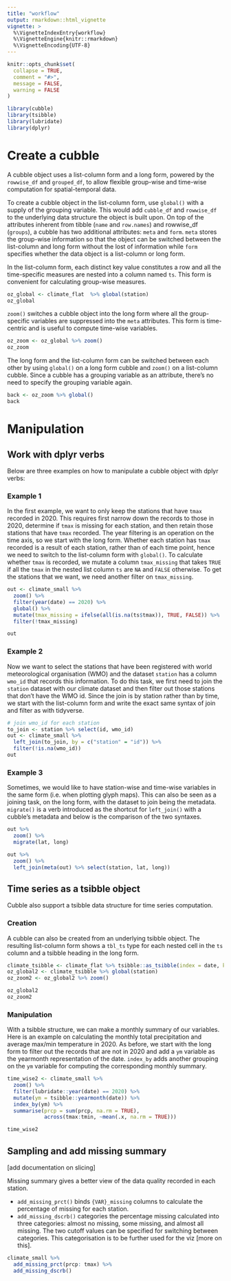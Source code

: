 ```yaml
---
title: "workflow"
output: rmarkdown::html_vignette
vignette: >
  %\VignetteIndexEntry{workflow}
  %\VignetteEngine{knitr::rmarkdown}
  %\VignetteEncoding{UTF-8}
---
```


```r
knitr::opts_chunk$set(
  collapse = TRUE,
  comment = "#>",
  message = FALSE, 
  warning = FALSE
)
```

```r
library(cubble)
library(tsibble)
library(lubridate)
library(dplyr)
```

# Create a cubble

A cubble object uses a list-column form and a long form, powered by the `rowwise_df` and `grouped_df`, to allow flexible group-wise and time-wise computation for spatial-temporal data.

To create a cubble object in the list-column form, use `global()` with a supply of the grouping variable. This would add `cubble_df` and `rowwise_df` to the underlying data structure the object is built upon. On top of the attributes inherent from tibble (`name` and `row.names`) and rowwise_df (`groups`), a cubble has two additional attributes: `meta` and `form`. `meta` stores the group-wise information so that the object can be switched between the list-column and long form without the lost of information while `form` specifies whether the data object is a list-column or long form.

In the list-column form, each distinct key value constitutes a row and all the time-specific measures are nested into a column named `ts`. This form is convenient for calculating group-wise measures.

```r
oz_global <- climate_flat  %>% global(station)
oz_global
```

`zoom()` switches a cubble object into the long form where all the group-specific variables are suppressed into the `meta` attributes. This form is time-centric and is useful to compute time-wise variables.

```r
oz_zoom <- oz_global %>% zoom()
oz_zoom
```

The long form and the list-column form can be switched between each other by using `global()` on a long form cubble and `zoom()` on a list-column cubble. Since a cubble has a grouping variable as an attribute, there's no need to specify the grouping variable again.

```r
back <- oz_zoom %>% global()
back
```

# Manipulation

## Work with dplyr verbs

Below are three examples on how to manipulate a cubble object with dplyr verbs:

### Example 1 

In the first example, we want to only keep the stations that have `tmax` recorded in 2020. This requires first narrow down the records to those in 2020, determine if `tmax` is missing for each station, and then retain those stations that have `tmax` recorded. The year filtering is an operation on the time axis, so we start with the long form. Whether each station has `tmax` recorded is a result of each station, rather than of each time point, hence we need to switch to the list-column form with `global()`. To calculate whether `tmax` is recorded, we mutate a column `tmax_missing` that takes `TRUE` if all the `tmax` in the nested list column `ts` are `NA` and `FALSE` otherwise. To get the stations that we want, we need another filter on `tmax_missing`.


```r
out <- climate_small %>%
  zoom() %>% 
  filter(year(date) == 2020) %>% 
  global() %>% 
  mutate(tmax_missing = ifelse(all(is.na(ts$tmax)), TRUE, FALSE)) %>% 
  filter(!tmax_missing)

out
```

### Example 2

Now we want to select the stations that have been registered with world meteorological organisation (WMO) and the dataset `station` has a column `wmo_id` that records this information. To do this task, we first need to join the `station` dataset with our climate dataset and then filter out those stations that don't have the WMO id. Since the join is by station rather than by time, we start with the list-column form and write the exact same syntax of join and filter as with tidyverse. 

```r
# join wmo_id for each station
to_join <- station %>% select(id, wmo_id)
out <- climate_small %>% 
  left_join(to_join, by = c("station" = "id")) %>% 
  filter(!is.na(wmo_id))
out
```

### Example 3

Sometimes, we would like to have station-wise and time-wise variables in the same form (i.e. when plotting glyph maps). This can also be seen as a joining task, on the long form, with the dataset to join being the metadata. `migrate()` is a verb introduced as the shortcut for `left_join()` with a cubble's metadata and below is the comparison of the two syntaxes.

```r
out %>% 
  zoom() %>% 
  migrate(lat, long)

out %>% 
  zoom() %>% 
  left_join(meta(out) %>% select(station, lat, long))
```

## Time series as a tsibble object

Cubble also support a tsibble data structure for time series computation. 

### Creation

A cubble can also be created from an underlying tsibble object. The resulting list-column form shows a `tbl_ts` type for each nested cell in the `ts` column and a tsibble heading in the long form.

```r
climate_tsibble <- climate_flat %>% tsibble::as_tsibble(index = date, key = station)
oz_global2 <- climate_tsibble %>% global(station)
oz_zoom2 <- oz_global2 %>% zoom()

oz_global2
oz_zoom2
```

### Manipulation

With a tsibble structure, we can make a monthly summary of our variables. Here is an example on calculating the monthly total precipitation and average max/min temperature in 2020. As before, we start with the long form to filter out the records that are not in 2020 and add a `ym` variable as the yearmonth representation of the date. `index_by` adds another grouping on the `ym` variable for computing the corresponding monthly summary.

```r
time_wise2 <- climate_small %>% 
  zoom() %>% 
  filter(lubridate::year(date) == 2020) %>% 
  mutate(ym = tsibble::yearmonth(date)) %>% 
  index_by(ym) %>% 
  summarise(prcp = sum(prcp, na.rm = TRUE),
            across(tmax:tmin, ~mean(.x, na.rm = TRUE)))

time_wise2
```

## Sampling and add missing summary

[add documentation on slicing]

Missing summary gives a better view of the data quality recorded in each station. 

  - `add_missing_prct()` binds `{VAR}_missing` columns to calculate the percentage of missing for  each station.
  - `add_missing_dscrb()` categories the percentage missing calculated into three categories:  almost no missing, some missing, and almost all missing. The two cutoff values can be specified for switching between categories. This categorisation is to be further used for the viz [more on this].

```r
climate_small %>% 
  add_missing_prct(prcp: tmax) %>% 
  add_missing_dscrb()
```



